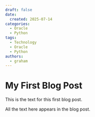 ```yaml
---
draft: false
date:
  created: 2025-07-14
categories: 
  - Oracle
  - Python
tags: 
  - Technology
  - Oracle
  - Python
authors:
  - graham
---
```


# My First Blog Post

This is the text for this first blog post.

<!-- more -->

All the text here appears in the blog post.